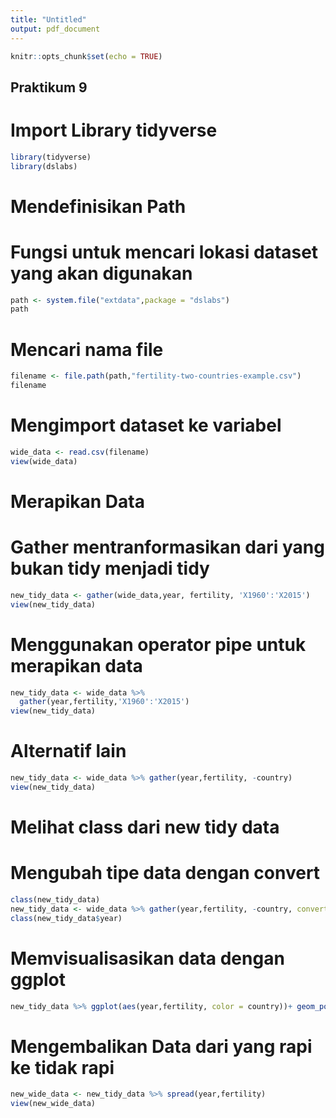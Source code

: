 ```yaml
---
title: "Untitled"
output: pdf_document
---
```


```r
knitr::opts_chunk$set(echo = TRUE)
```

## Praktikum 9

# Import Library tidyverse
```r
library(tidyverse)
library(dslabs)
```

# Mendefinisikan Path
# Fungsi untuk mencari lokasi dataset yang akan digunakan
```r
path <- system.file("extdata",package = "dslabs")
path
```

# Mencari nama file
```r
filename <- file.path(path,"fertility-two-countries-example.csv")
filename

```

# Mengimport dataset ke variabel
```r
wide_data <- read.csv(filename)
view(wide_data)
```

# Merapikan Data
# Gather mentranformasikan dari yang bukan tidy menjadi tidy
```r
new_tidy_data <- gather(wide_data,year, fertility, 'X1960':'X2015')
view(new_tidy_data)
```

# Menggunakan operator pipe untuk merapikan data

```r
new_tidy_data <- wide_data %>%
  gather(year,fertility,'X1960':'X2015')
view(new_tidy_data)
```

# Alternatif lain

```r
new_tidy_data <- wide_data %>% gather(year,fertility, -country)
view(new_tidy_data)
```

# Melihat class dari new tidy data
# Mengubah tipe data dengan convert
```r
class(new_tidy_data)
new_tidy_data <- wide_data %>% gather(year,fertility, -country, convert = TRUE)
class(new_tidy_data$year)
```

# Memvisualisasikan data dengan ggplot
```r
new_tidy_data %>% ggplot(aes(year,fertility, color = country))+ geom_point()
```

# Mengembalikan Data dari yang rapi ke tidak rapi
```r
new_wide_data <- new_tidy_data %>% spread(year,fertility)
view(new_wide_data)
```

